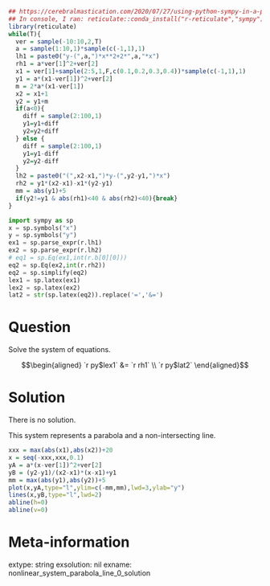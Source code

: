 ```r
## https://cerebralmastication.com/2020/07/27/using-python-sympy-in-a-python-code-chunk-in-rmarkdown/
## In console, I ran: reticulate::conda_install("r-reticulate","sympy")## In console, I ran: reticulate::conda_install("r-reticulate","matplotlib")
library(reticulate)
while(T){
  ver = sample(-10:10,2,T)
  a = sample(1:10,1)*sample(c(-1,1),1)
  lh1 = paste0("y-(",a,")*x**2+2*",a,"*x")
  rh1 = a*ver[1]^2+ver[2]
  x1 = ver[1]+sample(2:5,1,F,c(0.1,0.2,0.3,0.4))*sample(c(-1,1),1)
  y1 = a*(x1-ver[1])^2+ver[2]
  m = 2*a*(x1-ver[1])
  x2 = x1+1
  y2 = y1+m
  if(a<0){
    diff = sample(2:100,1)
    y1=y1+diff
    y2=y2+diff
  } else {
    diff = sample(2:100,1)
    y1=y1-diff
    y2=y2-diff
  }
  lh2 = paste0("(",x2-x1,")*y-(",y2-y1,")*x")
  rh2 = y1*(x2-x1)-x1*(y2-y1)
  mm = abs(y1)+5
  if(y2!=y1 & abs(rh1)<40 & abs(rh2)<40){break}
}
```


```python
import sympy as sp
x = sp.symbols("x")
y = sp.symbols("y")
ex1 = sp.parse_expr(r.lh1)
ex2 = sp.parse_expr(r.lh2)
# eq1 = sp.Eq(ex1,int(r.b[0][0]))
eq2 = sp.Eq(ex2,int(r.rh2))
eq2 = sp.simplify(eq2)
lex1 = sp.latex(ex1)
lex2 = sp.latex(ex2)
lat2 = str(sp.latex(eq2)).replace('=','&=')
```

Question
========

Solve the system of equations.

$$\begin{aligned}
`r py$lex1` &= `r rh1` \\
`r py$lat2`
\end{aligned}$$


Solution
========

There is no solution.

This system represents a parabola and a non-intersecting line.

```r
xxx = max(abs(x1),abs(x2))+20
x = seq(-xxx,xxx,0.1)
yA = a*(x-ver[1])^2+ver[2]
yB = (y2-y1)/(x2-x1)*(x-x1)+y1
mm = max(abs(y1),abs(y2))+5
plot(x,yA,type="l",ylim=c(-mm,mm),lwd=3,ylab="y")
lines(x,yB,type="l",lwd=2)
abline(h=0)
abline(v=0)
```



Meta-information
============
extype: string
exsolution: nil
exname: nonlinear_system_parabola_line_0_solution
